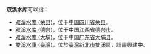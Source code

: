 '''双溪水库'''可以指：
* [[双溪水库_(荣县)|双溪水库 (荣县)]]，位于[[中国|中国]][[四川省|四川省]][[荣县|荣县]]。
* [[双溪水库_(德兴)|双溪水库 (德兴)]]，位于中国[[江西省|江西省]][[德兴市|德兴市]]。
* [[双溪水库_(大埔)|双溪水库 (大埔)]]，位于中国[[广东省|广东省]][[大埔县|大埔县]]。
* [[雙溪水庫_(臺灣)|雙溪水庫 (臺灣)]]，位於[[臺灣|臺灣]][[新北市|新北市]][[雙溪區|雙溪區]]，計畫興建中。

{{dab|S|Cat=四字水庫消歧義}}